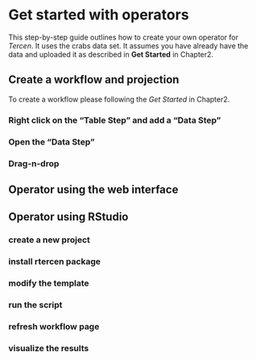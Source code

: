 # Get started with operators
This step-by-step guide outlines how to create your own operator for _Tercen_. It uses the crabs data set. It assumes you have already have the data and uploaded it as described in __Get Started__ in Chapter2.

## Create a workflow and projection
To create a workflow please following the _Get Started_ in Chapter2.

### Right click on the "Table Step" and add a "Data Step"

### Open the "Data Step"

### Drag-n-drop  

## Operator using the web interface

## Operator using RStudio

### create a new project

### install rtercen package

### modify the template

### run the script

### refresh workflow page

### visualize the results




